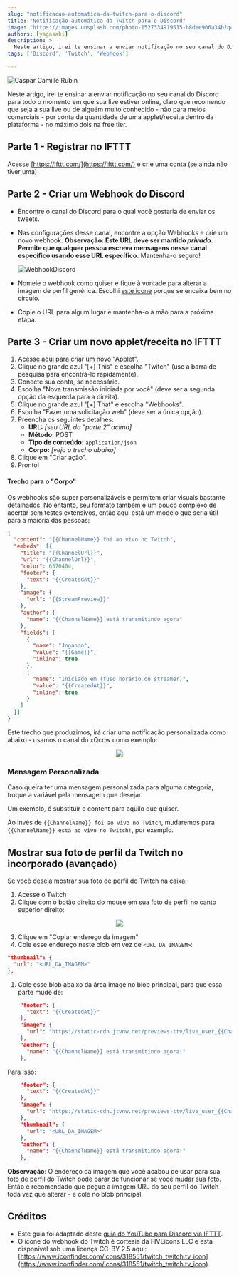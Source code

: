 ```yaml
---
slug: "notificacao-automatica-da-twitch-para-o-discord"
title: "Notificação automática da Twitch para o Discord"
image: "https://images.unsplash.com/photo-1527334919515-b8dee906a34b?q=80&w=2070&auto=format&fit=crop&ixlib=rb-4.0.3&ixid=M3wxMjA3fDB8MHxwaG90by1wYWdlfHx8fGVufDB8fHx8fA%3D%3D"
authors: [yagasaki]
description: >
  Neste artigo, irei te ensinar a enviar notificação no seu canal do Discord para todo o momento em que sua live estiver online, claro que recomendo que seja a sua live ou de alguém muito conhecido, não para meios comerciais, por conta da quantidade de uma applet/receita dentro da plataforma - no máximo dois na free tier.
tags: ['Discord', 'Twitch', 'Webhook']

---
```


![Caspar Camille Rubin](https://images.unsplash.com/photo-1527334919515-b8dee906a34b?q=80&w=2070&auto=format&fit=crop&ixlib=rb-4.0.3&ixid=M3wxMjA3fDB8MHxwaG90by1wYWdlfHx8fGVufDB8fHx8fA%3D%3D)

Neste artigo, irei te ensinar a enviar notificação no seu canal do Discord para todo o momento em que sua live estiver online,
claro que recomendo que seja a sua live ou de alguém muito conhecido - não para meios comerciais - por conta da quantidade
de uma applet/receita dentro da plataforma - no máximo dois na free tier.

## Parte 1 - Registrar no IFTTT
Acesse [https://ifttt.com/](https://ifttt.com/) e crie uma conta (se ainda não tiver uma)

<!--truncate-->

## Parte 2 - Criar um Webhook do Discord
- Encontre o canal do Discord para o qual você gostaria de enviar os tweets.
- Nas configurações desse canal, encontre a opção Webhooks e crie um novo webhook.
  **Observação: Este URL deve ser mantido _privado_. Permite que qualquer pessoa escreva mensagens nesse canal específico usando esse URL específico.** Mantenha-o seguro!

  ![WebhookDiscord](http://i.imgur.com/PZE2wFu.png)
- Nomeie o webhook como quiser e fique à vontade para alterar a imagem de perfil genérica. Escolhi [este ícone](https://cdn1.iconfinder.com/data/icons/micon-social-pack/512/twitch-128.png) porque se encaixa bem no círculo.
- Copie o URL para algum lugar e mantenha-o à mão para a próxima etapa.

## Parte 3 - Criar um novo applet/receita no IFTTT
1. Acesse [aqui](https://ifttt.com/create) para criar um novo "Applet".
2. Clique no grande azul "[+] This" e escolha "Twitch" (use a barra de pesquisa para encontrá-lo rapidamente).
3. Conecte sua conta, se necessário.
4. Escolha "Nova transmissão iniciada por você" (deve ser a segunda opção da esquerda para a direita).
5. Clique no grande azul "[+] That" e escolha "Webhooks".
6. Escolha "Fazer uma solicitação web" (deve ser a única opção).
7. Preencha os seguintes detalhes:
   - **URL:** _[seu URL da "parte 2" acima]_
   - **Método:** POST
   - **Tipo de conteúdo:** `application/json`
   - **Corpo:** _[veja o trecho abaixo]_
8. Clique em "Criar ação".
9. Pronto!

#### Trecho para o "Corpo"
Os webhooks são super personalizáveis e permitem criar visuais bastante detalhados. No entanto, seu formato também é um pouco complexo de acertar sem testes extensivos, então aqui está um modelo que seria útil para a maioria das pessoas:

```json
{
  "content": "{{ChannelName}} foi ao vivo no Twitch",
  "embeds": [{
    "title": "{{ChannelUrl}}",
    "url": "{{ChannelUrl}}",
    "color": 6570404,
    "footer": {
      "text": "{{CreatedAt}}"
    },
    "image": {
      "url": "{{StreamPreview}}"
    },
    "author": {
      "name": "{{ChannelName}} está transmitindo agora"
    },
    "fields": [
      {
        "name": "Jogando",
        "value": "{{Game}}",
        "inline": true
      },
      {
        "name": "Iniciado em (fuso horário do streamer)",
        "value": "{{CreatedAt}}",
        "inline": true
      }
    ]
  }]
}
```

Este trecho que produzimos, irá criar uma notificação personalizada como abaixo - usamos o canal do xQcow como exemplo:

<p align="center">
<img src="https://gist.githubusercontent.com/smiley/78c1c2a57d17a179a978a1438b389710/raw/screenshot_discord_webhook_template.png"/>
</p>

### Mensagem Personalizada
Caso queira ter uma mensagem personalizada para alguma categoria, troque a variável pela mensagem que desejar.

Um exemplo, é substituir o content para aquilo que quiser. 

Ao invés de `{{ChannelName}} foi ao vivo no Twitch`, mudaremos para `{{ChannelName}} está ao vivo no Twitch!`, por exemplo.

## Mostrar sua foto de perfil da Twitch no incorporado (avançado)
Se você deseja mostrar sua foto de perfil do Twitch na caixa:

1. Acesse o Twitch
2. Clique com o botão direito do mouse em sua foto de perfil no canto superior direito:

<p align="center">
<img src="https://gist.githubusercontent.com/smiley/78c1c2a57d17a179a978a1438b389710/raw/screenshot_twitch_userarea.png"/>
</p>

3. Clique em "Copiar endereço da imagem"
4. Cole esse endereço neste blob em vez de `<URL_DA_IMAGEM>`:

```JSON
"thumbnail": {
  "url": "<URL_DA_IMAGEM>"
},
```

1. Cole esse blob abaixo da área image no blob principal, para que essa parte mude de:

```JSON
    "footer": {
      "text": "{{CreatedAt}}"
    },
    "image": {
      "url": "https://static-cdn.jtvnw.net/previews-ttv/live_user_{{ChannelName}}-1280x720.jpg"
    },
    "author": {
      "name": "{{ChannelName}} está transmitindo agora!"
    },
```

Para isso:

```JSON
    "footer": {
      "text": "{{CreatedAt}}"
    },
    "image": {
      "url": "https://static-cdn.jtvnw.net/previews-ttv/live_user_{{ChannelName}}-1280x720.jpg"
    },
    "thumbnail": {
      "url": "<URL_DA_IMAGEM>"
    },
    "author": {
      "name": "{{ChannelName}} está transmitindo agora!"
    },
```

**Observação**: O endereço da imagem que você acabou de usar para sua foto de perfil do Twitch pode parar de funcionar se você mudar sua foto. Então é
recomendado que pegue a imagem URL do seu perfil do Twitch - toda vez que alterar - e cole no blob principal.

## Créditos

- Este guia foi adaptado deste [guia do YouTube para Discord via IFTTT](https://gist.github.com/Godimas/ae8e7c7cbd6236622c777d6bcb7a6748).
- O ícone do webhook do Twitch é cortesia da FIVEicons LLC e está disponível sob uma licença CC-BY 2.5 aqui: [https://www.iconfinder.com/icons/318551/twitch_twitch.tv_icon](https://www.iconfinder.com/icons/318551/twitch_twitch.tv_icon).